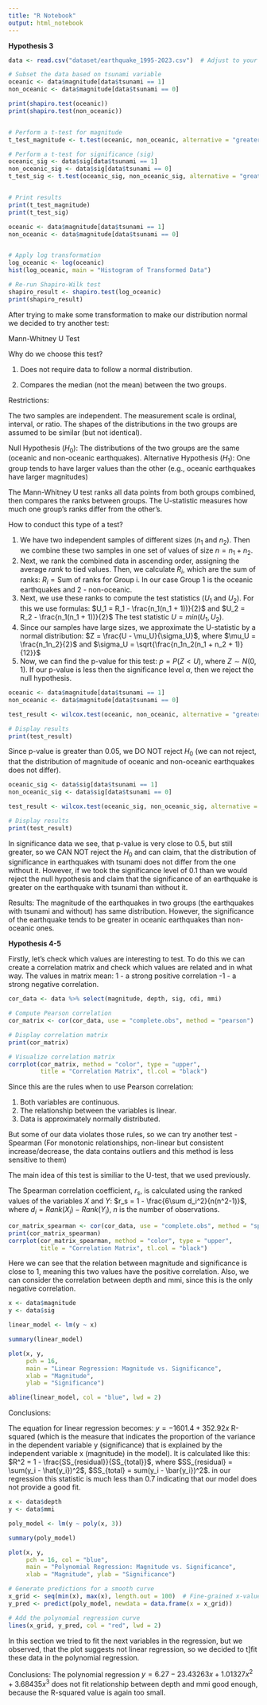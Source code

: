 ---
title: "R Notebook"
output: html_notebook
---

**Hypothesis 3**

```{r}
data <- read.csv("dataset/earthquake_1995-2023.csv")  # Adjust to your file path

# Subset the data based on tsunami variable
oceanic <- data$magnitude[data$tsunami == 1]
non_oceanic <- data$magnitude[data$tsunami == 0]

print(shapiro.test(oceanic))
print(shapiro.test(non_oceanic))


# Perform a t-test for magnitude
t_test_magnitude <- t.test(oceanic, non_oceanic, alternative = "greater", var.equal = FALSE)

# Perform a t-test for significance (sig)
oceanic_sig <- data$sig[data$tsunami == 1]
non_oceanic_sig <- data$sig[data$tsunami == 0]
t_test_sig <- t.test(oceanic_sig, non_oceanic_sig, alternative = "greater", var.equal = FALSE)


# Print results
print(t_test_magnitude)
print(t_test_sig)

```

```{r}
oceanic <- data$magnitude[data$tsunami == 1]
non_oceanic <- data$magnitude[data$tsunami == 0]


# Apply log transformation
log_oceanic <- log(oceanic)
hist(log_oceanic, main = "Histogram of Transformed Data")

# Re-run Shapiro-Wilk test
shapiro_result <- shapiro.test(log_oceanic)
print(shapiro_result)
```

After trying to make some transformation to make our distribution normal we decided to try another test:

Mann-Whitney U Test

Why do we choose this test?

1)  Does not require data to follow a normal distribution.

2)  Compares the median (not the mean) between the two groups.

Restrictions:

The two samples are independent. The measurement scale is ordinal, interval, or ratio. The shapes of the distributions in the two groups are assumed to be similar (but not identical).

Null Hypothesis ($H_0$): The distributions of the two groups are the same (oceanic and non-oceanic earthquakes). Alternative Hypothesis ($H_1$): One group tends to have larger values than the other (e.g., oceanic earthquakes have larger magnitudes)

The Mann-Whitney U test ranks all data points from both groups combined, then compares the ranks between groups. The U-statistic measures how much one group’s ranks differ from the other’s.

How to conduct this type of a test?

(1) We have two independent samples of different sizes ($n_1$ and $n_2$). Then we combine these two samples in one set of values of size $n = n_1 + n_2$.
(2) Next, we rank the combined data in ascending order, assigning the average *rank* to tied values. Then, we calculate $R_i$, which are the sum of ranks: $R_i = \text{Sum of ranks for Group i}$. In our case Group 1 is the oceanic earthquakes and 2 - non-oceanic.
(3) Next, we use these ranks to compute the test statistics ($U_1$ and $U_2$). For this we use formulas: $U_1 = R_1 - \frac{n_1(n_1 + 1))}{2}$ and $U_2 = R_2 - \frac{n_1(n_1 + 1))}{2}$ The test statistic $U = min(U_1, U_2)$.
(4) Since our samples have large sizes, we approximate the U-statistic by a normal distribution: $Z = \frac{U - \mu_U}{\sigma_U}$, where $\mu_U = \frac{n_1n_2}{2}$ and $\sigma_U = \sqrt{\frac{n_1n_2(n_1 + n_2 + 1)}{12}}$
(5) Now, we can find the p-value for this test: $p = P(Z \lt U)$, where $Z \sim N(0, 1)$. If our p-value is less then the significance level $\alpha$, then we reject the null hypothesis.

```{r}

oceanic <- data$magnitude[data$tsunami == 1]
non_oceanic <- data$magnitude[data$tsunami == 0]

test_result <- wilcox.test(oceanic, non_oceanic, alternative = "greater")

# Display results
print(test_result)
```

Since p-value is greater than 0.05, we DO NOT reject $H_0$ (we can not reject, that the distribution of magnitude of oceanic and non-oceanic earthquakes does not differ).

```{r}
oceanic_sig <- data$sig[data$tsunami == 1]
non_oceanic_sig <- data$sig[data$tsunami == 0]

test_result <- wilcox.test(oceanic_sig, non_oceanic_sig, alternative = "greater")

# Display results
print(test_result)
```

In significance data we see, that p-value is very close to 0.5, but still greater, so we CAN NOT reject the $H_0$ and can claim, that the distribution of significance in earthquakes with tsunami does not differ from the one without it. However, if we took the significance level of 0.1 than we would reject the null hypothesis and claim that the significance of an earthquake is greater on the earthquake with tsunami than without it.

Results: The magnitude of the earthquakes in two groups (the earthquakes with tsunami and without) has same distribution. However, the significance of the earthquake tends to be greater in oceanic earthquakes than non-oceanic ones.

**Hypothesis 4-5**

Firstly, let's check which values are interesting to test. To do this we can create a correlation matrix and check which values are related and in what way. The values in matrix mean: 1 - a strong positive correlation -1 - a strong negative correlation.

```{r}
cor_data <- data %>% select(magnitude, depth, sig, cdi, mmi)

# Compute Pearson correlation
cor_matrix <- cor(cor_data, use = "complete.obs", method = "pearson")

# Display correlation matrix
print(cor_matrix)

# Visualize correlation matrix
corrplot(cor_matrix, method = "color", type = "upper",
         title = "Correlation Matrix", tl.col = "black")
```

Since this are the rules when to use Pearson correlation:

(1) Both variables are continuous.
(2) The relationship between the variables is linear.
(3) Data is approximately normally distributed.

But some of our data violates those rules, so we can try another test - Spearman (For monotonic relationships, non-linear but consistent increase/decrease, the data contains outliers and this method is less sensitive to them)

The main idea of this test is similiar to the U-test, that we used previously.

The Spearman correlation coefficient, $r_s$, is calculated using the ranked values of the variables $X$ and $Y$: $r_s = 1 - \frac{6\sum d_i^2}{n(n^2-1)}$, where $d_i = Rank(X_i) - Rank(Y_i)$, $n$ is the number of observations.

```{r}
cor_matrix_spearman <- cor(cor_data, use = "complete.obs", method = "spearman")
print(cor_matrix_spearman)
corrplot(cor_matrix_spearman, method = "color", type = "upper",
         title = "Correlation Matrix", tl.col = "black")
```

Here we can see that the relation between magnitude and significance is close to 1, meaning this two values have the positive correlation. Also, we can consider the correlation between depth and mmi, since this is the only negative correlation.

```{r}
x <- data$magnitude
y <- data$sig 

linear_model <- lm(y ~ x)

summary(linear_model)

plot(x, y, 
     pch = 16,
     main = "Linear Regression: Magnitude vs. Significance",
     xlab = "Magnitude",
     ylab = "Significance")

abline(linear_model, col = "blue", lwd = 2)
```

Conclusions:

The equation for linear regression becomes: $y = -1601.4 + 352.92x$ R-squared (which is the measure that indicates the proportion of the variance in the dependent variable y (significance) that is explained by the independent variable x (magnitude) in the model). It is calculated like this: $R^2 = 1 - \frac{SS_{residual}}{SS_{total}}$, where $SS_{residual} = \sum(y_i - \hat{y_i})^2$, $SS_{total} = sum(y_i - \bar{y_i})^2$. in our regression this statistic is much less than 0.7 indicating that our model does not provide a good fit.

```{r}
x <- data$depth
y <- data$mmi 

poly_model <- lm(y ~ poly(x, 3))

summary(poly_model)

plot(x, y, 
     pch = 16, col = "blue",
     main = "Polynomial Regression: Magnitude vs. Significance",
     xlab = "Magnitude", ylab = "Significance")

# Generate predictions for a smooth curve
x_grid <- seq(min(x), max(x), length.out = 100)  # Fine-grained x-values
y_pred <- predict(poly_model, newdata = data.frame(x = x_grid))

# Add the polynomial regression curve
lines(x_grid, y_pred, col = "red", lwd = 2)
```

In this section we tried to fit the next variables in the regression, but we observed, that the plot suggests not linear regression, so we decided to t]fit these data in the polynomial regression.

Conclusions: The polynomial regression $y = 6.27 - 23.43263x + 1.01327x^2 + 3.68435x^3$ does not fit relationship between depth and mmi good enough, because the R-squared value is again too small.
